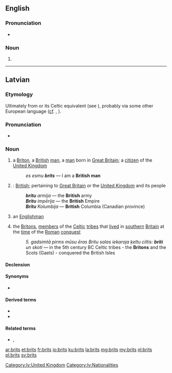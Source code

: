 {{also|Brits}}
==English==
{{wikipedia}}

===Pronunciation===
* {{IPA|/bɹɪts/}}

===Noun===
{{head|en|plural}}

# {{plural of|brit|lang=en}}

----

==Latvian==
{{wikipedia|angļi|briti|lang=lv}}

===Etymology===
Ultimately from {{etyl|la|lv}} {{term/t|la|Brittō}} or its Celtic equivalent (see {{term|Brython}}), probably via some other European language ([[cf]]. {{etyl|de|-}} {{term|Brite|lang=de}}, {{etyl|ru|-}} {{term|бритт|tr=britt|lang=ru}}).

===Pronunciation===
* {{audio|lv-riga-brits.ogg|Audio}}

===Noun===
{{lv-noun|m|1st|fem=britiete}}

# a [[Briton]], a [[British]] [[man]], a [[man]] born in [[Great Britain]]; a [[citizen]] of the [[United Kingdom]]
#: ''es esmu '''brits''''' — I am a '''British man'''
# {{context|genitive plural|lang=lv}}: [[British]]; pertaining to [[Great Britain]] or the [[United Kingdom]] and its people
#: '''''britu''' armija'' — the '''British''' army
#: '''''Britu''' impērija'' — the '''British''' Empire
#: '''''Britu''' Kolumbija'' — '''British''' Columbia (Canadian province)
# {{context|loosely|lang=lv}} an [[Englishman]]
# {{context|historical|in the plural|lang=lv}} the [[Briton]]s, [[member]]s of the [[Celtic]] [[tribe]]s that [[live]]d in [[southern]] [[Britain]] at the [[time]] of the [[Roman]] [[conquest]]
#: ''5. gadsimtā pirms mūsu ēras Britu salas iekaroja ķeltu ciltis: '''briti''' un skoti'' — in the 5th century BC Celtic tribes - the '''Britons''' and the Scots (Gaels) - conquered the British Isles

====Declension====
{{lv-decl-noun|brit|s|1st}}

====Synonyms====
* {{l/lv|anglis}}

====Derived terms====
* {{l/lv|britisks}}
* {{l/lv|Britu salas}}

====Related terms====
* {{l/lv|Lielbritānija}}, {{l/lv|Britānija}}

[[Category:lv:United Kingdom]]
[[Category:lv:Nationalities]]

[[ar:brits]]
[[et:brits]]
[[fr:brits]]
[[io:brits]]
[[ku:brits]]
[[la:brits]]
[[mg:brits]]
[[my:brits]]
[[nl:brits]]
[[pl:brits]]
[[sv:brits]]
